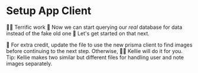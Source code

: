 # Setup App Client

👨‍💼 Terrific work 👏 Now we can start querying our _real_ database for data
instead of the fake old one 🎉 Let's get started on that next.

💯 For extra credit, update
the <InlineFile file="app/routes/resources+/images.$imageId.tsx" /> file to use
the new prisma client to find images before continuing to the next step.
Otherwise, 🧝‍♂️ Kellie will do it for you. Tip: Kellie makes two similar but
different files for handling user and note images separately.
